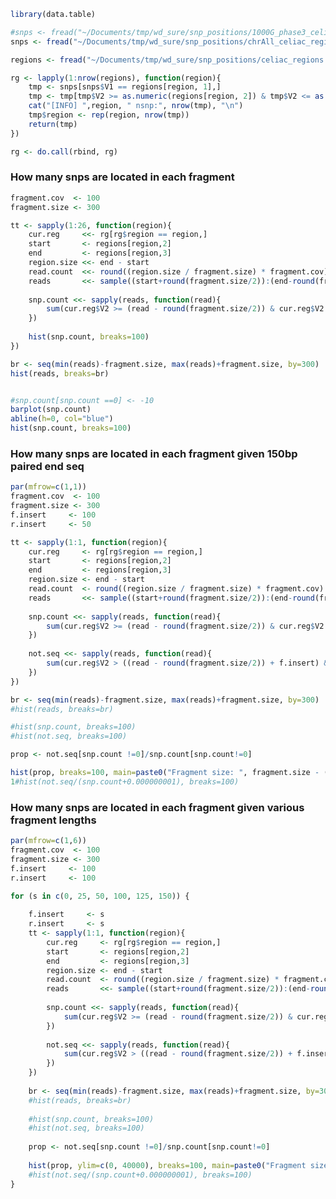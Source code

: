 ```r
library(data.table)

#snps <- fread("~/Documents/tmp/wd_sure/snp_positions/1000G_phase3_celiac_regions.vcf",data.table = F)
snps <- fread("~/Documents/tmp/wd_sure/snp_positions/chrAll_celiac_regions_EUR_filtered_no_indels_no_genotypes.vcf",data.table = F)

regions <- fread("~/Documents/tmp/wd_sure/snp_positions/celiac_regions.bed", data.table = F)

rg <- lapply(1:nrow(regions), function(region){
    tmp <- snps[snps$V1 == regions[region, 1],]
    tmp <- tmp[tmp$V2 >= as.numeric(regions[region, 2]) & tmp$V2 <= as.numeric(regions[region, 3]), ]
    cat("[INFO] ",region, " nsnp:", nrow(tmp), "\n")
    tmp$region <- rep(region, nrow(tmp))
    return(tmp)
})

rg <- do.call(rbind, rg)
```

### How many snps are located in each fragment
```r
fragment.cov  <- 100
fragment.size <- 300

tt <- sapply(1:26, function(region){
    cur.reg     <<- rg[rg$region == region,]
    start       <- regions[region,2]
    end         <- regions[region,3]
    region.size <<- end - start
    read.count  <<- round((region.size / fragment.size) * fragment.cov)
    reads       <<- sample((start+round(fragment.size/2)):(end-round(fragment.size/2)), read.count)
    
    snp.count <<- sapply(reads, function(read){
        sum(cur.reg$V2 >= (read - round(fragment.size/2)) & cur.reg$V2 <= (read + round(fragment.size/2)))
    })
    
    hist(snp.count, breaks=100)
})

br <- seq(min(reads)-fragment.size, max(reads)+fragment.size, by=300)
hist(reads, breaks=br)


#snp.count[snp.count ==0] <- -10
barplot(snp.count)
abline(h=0, col="blue")
hist(snp.count, breaks=100)
```

### How many snps are located in each fragment given 150bp paired end seq
```r
par(mfrow=c(1,1))
fragment.cov  <- 100
fragment.size <- 300
f.insert     <- 100
r.insert     <- 50

tt <- sapply(1:1, function(region){
    cur.reg     <- rg[rg$region == region,]
    start       <- regions[region,2]
    end         <- regions[region,3]
    region.size <- end - start
    read.count  <- round((region.size / fragment.size) * fragment.cov)
    reads       <<- sample((start+round(fragment.size/2)):(end-round(fragment.size/2)), read.count)
    
    snp.count <<- sapply(reads, function(read){
        sum(cur.reg$V2 >= (read - round(fragment.size/2)) & cur.reg$V2 <= (read + round(fragment.size/2)))
    })
    
    not.seq <<- sapply(reads, function(read){
        sum(cur.reg$V2 > ((read - round(fragment.size/2)) + f.insert) & cur.reg$V2 < ((read + round(fragment.size/2)) - r.insert))
    })
})

br <- seq(min(reads)-fragment.size, max(reads)+fragment.size, by=300)
#hist(reads, breaks=br)

#hist(snp.count, breaks=100)
#hist(not.seq, breaks=100)

prop <- not.seq[snp.count !=0]/snp.count[snp.count!=0]

hist(prop, breaks=100, main=paste0("Fragment size: ", fragment.size - (f.insert+r.insert)))
1#hist(not.seq/(snp.count+0.000000001), breaks=100)

```

### How many snps are located in each fragment given various fragment lengths
```r
par(mfrow=c(1,6))
fragment.cov  <- 100
fragment.size <- 300
f.insert     <- 100
r.insert     <- 100

for (s in c(0, 25, 50, 100, 125, 150)) {
    
    f.insert     <- s
    r.insert     <- s
    tt <- sapply(1:1, function(region){
        cur.reg     <- rg[rg$region == region,]
        start       <- regions[region,2]
        end         <- regions[region,3]
        region.size <- end - start
        read.count  <- round((region.size / fragment.size) * fragment.cov)
        reads       <<- sample((start+round(fragment.size/2)):(end-round(fragment.size/2)), read.count)
        
        snp.count <<- sapply(reads, function(read){
            sum(cur.reg$V2 >= (read - round(fragment.size/2)) & cur.reg$V2 <= (read + round(fragment.size/2)))
        })
        
        not.seq <<- sapply(reads, function(read){
            sum(cur.reg$V2 > ((read - round(fragment.size/2)) + f.insert) & cur.reg$V2 < ((read + round(fragment.size/2)) - r.insert))
        })
    })
    
    br <- seq(min(reads)-fragment.size, max(reads)+fragment.size, by=300)
    #hist(reads, breaks=br)
    
    #hist(snp.count, breaks=100)
    #hist(not.seq, breaks=100)
    
    prop <- not.seq[snp.count !=0]/snp.count[snp.count!=0]
    
    hist(prop, ylim=c(0, 40000), breaks=100, main=paste0("Fragment size: ", fragment.size - (f.insert+r.insert)))
    #hist(not.seq/(snp.count+0.000000001), breaks=100)
}
```

